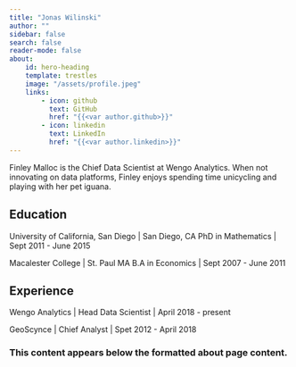 ```yaml
---
title: "Jonas Wilinski"
author: ""
sidebar: false
search: false
reader-mode: false
about:
    id: hero-heading
    template: trestles
    image: "/assets/profile.jpeg"
    links:
        - icon: github
          text: GitHub
          href: "{{<var author.github>}}"
        - icon: linkedin
          text: LinkedIn
          href: "{{<var author.linkedin>}}"
---
```


[comment]: ### This content appears above the formatted about page content.

:::{#hero-heading}

Finley Malloc is the Chief Data Scientist at Wengo Analytics. When not innovating on data platforms, Finley enjoys spending  time unicycling and playing with her pet iguana.

## Education

University of California, San Diego | San Diego, CA
PhD in Mathematics | Sept 2011 - June 2015

Macalester College | St. Paul MA
B.A in Economics | Sept 2007 - June 2011

## Experience

Wengo Analytics | Head Data Scientist | April 2018 - present

GeoScynce | Chief Analyst | Spet 2012 - April 2018


:::

### This content appears below the formatted about page content.